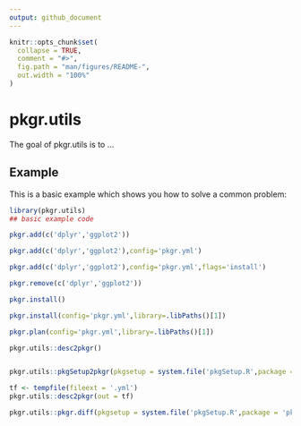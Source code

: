 ```yaml
---
output: github_document
---
```


<!-- README.md is generated from README.Rmd. Please edit that file -->

```r
knitr::opts_chunk$set(
  collapse = TRUE,
  comment = "#>",
  fig.path = "man/figures/README-",
  out.width = "100%"
)
```
# pkgr.utils

<!-- badges: start -->
<!-- badges: end -->

The goal of pkgr.utils is to ...

## Example

This is a basic example which shows you how to solve a common problem:

```r
library(pkgr.utils)
## basic example code
```

```r
pkgr.add(c('dplyr','ggplot2'))

pkgr.add(c('dplyr','ggplot2'),config='pkgr.yml')

pkgr.add(c('dplyr','ggplot2'),config='pkgr.yml',flags='install')

pkgr.remove(c('dplyr','ggplot2'))

pkgr.install()

pkgr.install(config='pkgr.yml',library=.libPaths()[1])

pkgr.plan(config='pkgr.yml',library=.libPaths()[1])
```

```r
pkgr.utils::desc2pkgr()
```

```r


```

```r
pkgr.utils::pkgSetup2pkgr(pkgsetup = system.file('pkgSetup.R',package = 'pkgr.utils'))
```

```r

tf <- tempfile(fileext = '.yml')
pkgr.utils::desc2pkgr(out = tf)

pkgr.utils::pkgr.diff(pkgsetup = system.file('pkgSetup.R',package = 'pkgr.utils'),pkgr = tf)
```
